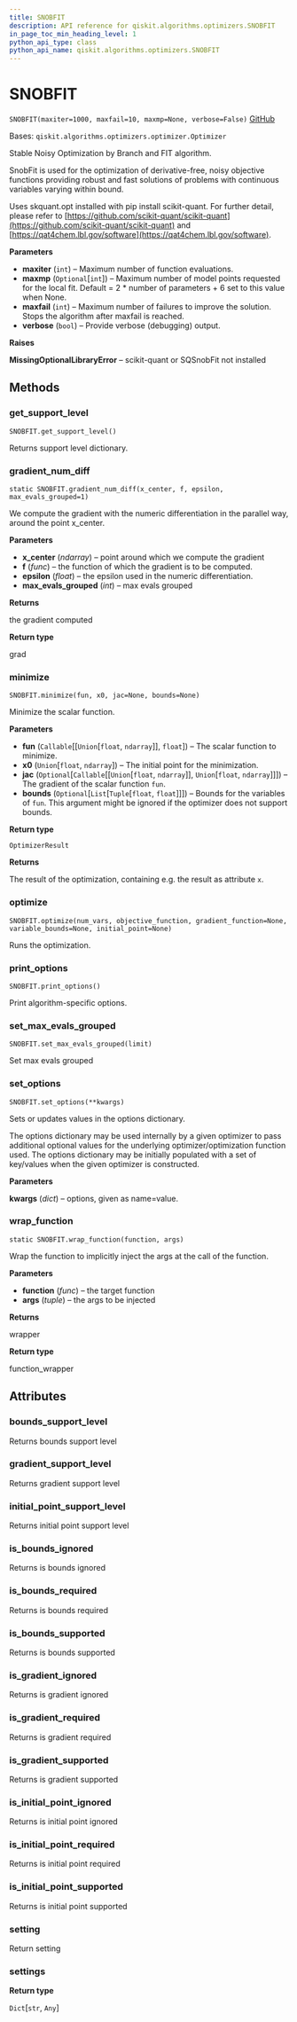 ```yaml
---
title: SNOBFIT
description: API reference for qiskit.algorithms.optimizers.SNOBFIT
in_page_toc_min_heading_level: 1
python_api_type: class
python_api_name: qiskit.algorithms.optimizers.SNOBFIT
---
```


# SNOBFIT

<span id="qiskit.algorithms.optimizers.SNOBFIT" />

`SNOBFIT(maxiter=1000, maxfail=10, maxmp=None, verbose=False)` [GitHub](https://github.com/qiskit/qiskit/tree/stable/0.20/qiskit/algorithms/optimizers/snobfit.py "view source code")

Bases: `qiskit.algorithms.optimizers.optimizer.Optimizer`

Stable Noisy Optimization by Branch and FIT algorithm.

SnobFit is used for the optimization of derivative-free, noisy objective functions providing robust and fast solutions of problems with continuous variables varying within bound.

Uses skquant.opt installed with pip install scikit-quant. For further detail, please refer to [https://github.com/scikit-quant/scikit-quant](https://github.com/scikit-quant/scikit-quant) and [https://qat4chem.lbl.gov/software](https://qat4chem.lbl.gov/software).

**Parameters**

*   **maxiter** (`int`) – Maximum number of function evaluations.
*   **maxmp** (`Optional`\[`int`]) – Maximum number of model points requested for the local fit. Default = 2 \* number of parameters + 6 set to this value when None.
*   **maxfail** (`int`) – Maximum number of failures to improve the solution. Stops the algorithm after maxfail is reached.
*   **verbose** (`bool`) – Provide verbose (debugging) output.

**Raises**

**MissingOptionalLibraryError** – scikit-quant or SQSnobFit not installed

## Methods

### get\_support\_level

<span id="qiskit.algorithms.optimizers.SNOBFIT.get_support_level" />

`SNOBFIT.get_support_level()`

Returns support level dictionary.

### gradient\_num\_diff

<span id="qiskit.algorithms.optimizers.SNOBFIT.gradient_num_diff" />

`static SNOBFIT.gradient_num_diff(x_center, f, epsilon, max_evals_grouped=1)`

We compute the gradient with the numeric differentiation in the parallel way, around the point x\_center.

**Parameters**

*   **x\_center** (*ndarray*) – point around which we compute the gradient
*   **f** (*func*) – the function of which the gradient is to be computed.
*   **epsilon** (*float*) – the epsilon used in the numeric differentiation.
*   **max\_evals\_grouped** (*int*) – max evals grouped

**Returns**

the gradient computed

**Return type**

grad

### minimize

<span id="qiskit.algorithms.optimizers.SNOBFIT.minimize" />

`SNOBFIT.minimize(fun, x0, jac=None, bounds=None)`

Minimize the scalar function.

**Parameters**

*   **fun** (`Callable`\[\[`Union`\[`float`, `ndarray`]], `float`]) – The scalar function to minimize.
*   **x0** (`Union`\[`float`, `ndarray`]) – The initial point for the minimization.
*   **jac** (`Optional`\[`Callable`\[\[`Union`\[`float`, `ndarray`]], `Union`\[`float`, `ndarray`]]]) – The gradient of the scalar function `fun`.
*   **bounds** (`Optional`\[`List`\[`Tuple`\[`float`, `float`]]]) – Bounds for the variables of `fun`. This argument might be ignored if the optimizer does not support bounds.

**Return type**

`OptimizerResult`

**Returns**

The result of the optimization, containing e.g. the result as attribute `x`.

### optimize

<span id="qiskit.algorithms.optimizers.SNOBFIT.optimize" />

`SNOBFIT.optimize(num_vars, objective_function, gradient_function=None, variable_bounds=None, initial_point=None)`

Runs the optimization.

### print\_options

<span id="qiskit.algorithms.optimizers.SNOBFIT.print_options" />

`SNOBFIT.print_options()`

Print algorithm-specific options.

### set\_max\_evals\_grouped

<span id="qiskit.algorithms.optimizers.SNOBFIT.set_max_evals_grouped" />

`SNOBFIT.set_max_evals_grouped(limit)`

Set max evals grouped

### set\_options

<span id="qiskit.algorithms.optimizers.SNOBFIT.set_options" />

`SNOBFIT.set_options(**kwargs)`

Sets or updates values in the options dictionary.

The options dictionary may be used internally by a given optimizer to pass additional optional values for the underlying optimizer/optimization function used. The options dictionary may be initially populated with a set of key/values when the given optimizer is constructed.

**Parameters**

**kwargs** (*dict*) – options, given as name=value.

### wrap\_function

<span id="qiskit.algorithms.optimizers.SNOBFIT.wrap_function" />

`static SNOBFIT.wrap_function(function, args)`

Wrap the function to implicitly inject the args at the call of the function.

**Parameters**

*   **function** (*func*) – the target function
*   **args** (*tuple*) – the args to be injected

**Returns**

wrapper

**Return type**

function\_wrapper

## Attributes

<span id="qiskit.algorithms.optimizers.SNOBFIT.bounds_support_level" />

### bounds\_support\_level

Returns bounds support level

<span id="qiskit.algorithms.optimizers.SNOBFIT.gradient_support_level" />

### gradient\_support\_level

Returns gradient support level

<span id="qiskit.algorithms.optimizers.SNOBFIT.initial_point_support_level" />

### initial\_point\_support\_level

Returns initial point support level

<span id="qiskit.algorithms.optimizers.SNOBFIT.is_bounds_ignored" />

### is\_bounds\_ignored

Returns is bounds ignored

<span id="qiskit.algorithms.optimizers.SNOBFIT.is_bounds_required" />

### is\_bounds\_required

Returns is bounds required

<span id="qiskit.algorithms.optimizers.SNOBFIT.is_bounds_supported" />

### is\_bounds\_supported

Returns is bounds supported

<span id="qiskit.algorithms.optimizers.SNOBFIT.is_gradient_ignored" />

### is\_gradient\_ignored

Returns is gradient ignored

<span id="qiskit.algorithms.optimizers.SNOBFIT.is_gradient_required" />

### is\_gradient\_required

Returns is gradient required

<span id="qiskit.algorithms.optimizers.SNOBFIT.is_gradient_supported" />

### is\_gradient\_supported

Returns is gradient supported

<span id="qiskit.algorithms.optimizers.SNOBFIT.is_initial_point_ignored" />

### is\_initial\_point\_ignored

Returns is initial point ignored

<span id="qiskit.algorithms.optimizers.SNOBFIT.is_initial_point_required" />

### is\_initial\_point\_required

Returns is initial point required

<span id="qiskit.algorithms.optimizers.SNOBFIT.is_initial_point_supported" />

### is\_initial\_point\_supported

Returns is initial point supported

<span id="qiskit.algorithms.optimizers.SNOBFIT.setting" />

### setting

Return setting

<span id="qiskit.algorithms.optimizers.SNOBFIT.settings" />

### settings

**Return type**

`Dict`\[`str`, `Any`]

